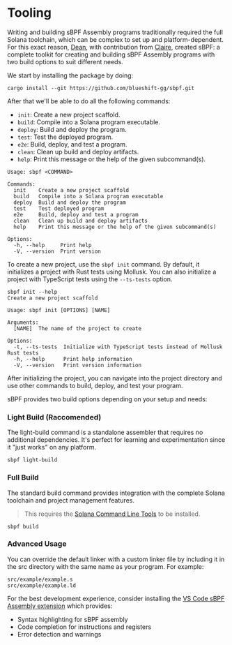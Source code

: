 
# Tooling

Writing and building sBPF Assembly programs traditionally required the full Solana toolchain, which can be complex to set up and platform-dependent. For this exact reason, [Dean](https://x.com/deanmlittle), with contribution from [Claire](https://x.com/clairefxyz), created sBPF: a complete toolkit for creating and building sBPF Assembly programs with two build options to suit different needs.

<ArticleSection name="Installation" id="installation" level="h2" />

We start by installing the package by doing:

```
cargo install --git https://github.com/blueshift-gg/sbpf.git
```

After that we'll be able to do all the following commands:
- `init`: Create a new project scaffold.
- `build`: Compile into a Solana program executable.
- `deploy`: Build and deploy the program.
- `test`: Test the deployed program.
- `e2e`: Build, deploy, and test a program.
- `clean`: Clean up build and deploy artifacts.
- `help`: Print this message or the help of the given subcommand(s).

```text
Usage: sbpf <COMMAND>

Commands:
  init    Create a new project scaffold
  build   Compile into a Solana program executable
  deploy  Build and deploy the program
  test    Test deployed program
  e2e     Build, deploy and test a program
  clean   Clean up build and deploy artifacts
  help    Print this message or the help of the given subcommand(s)

Options:
  -h, --help     Print help
  -V, --version  Print version
```

<ArticleSection name="Initialize a new project" id="initialize-a-new-project" level="h2" />

To create a new project, use the `sbpf init` command. By default, it initializes a project with Rust tests using Mollusk. You can also initialize a project with TypeScript tests using the `--ts-tests` option.

```text
sbpf init --help
Create a new project scaffold

Usage: sbpf init [OPTIONS] [NAME]

Arguments:
  [NAME]  The name of the project to create

Options:
  -t, --ts-tests  Initialize with TypeScript tests instead of Mollusk Rust tests
  -h, --help      Print help information
  -V, --version   Print version information
```

After initializing the project, you can navigate into the project directory and use other commands to build, deploy, and test your program.

<ArticleSection name="Building Programs" id="building-programs" level="h2" />

sBPF provides two build options depending on your setup and needs:

### Light Build (Raccomended)

The light-build command is a standalone assembler that requires no additional dependencies. It's perfect for learning and experimentation since it "just works" on any platform.

```
sbpf light-build
```

### Full Build

The standard build command provides integration with the complete Solana toolchain and project management features. 

> This requires the [Solana Command Line Tools](https://docs.anza.xyz/cli/install/) to be installed.

```
sbpf build
```

### Advanced Usage

You can override the default linker with a custom linker file by including it in the src directory with the same name as your program. For example:

```text
src/example/example.s
src/example/example.ld
```

<ArticleSection name="Development Environment" id="development-environment" level="h2" />

For the best development experience, consider installing the [VS Code sBPF Assembly extension](https://github.com/deanmlittle/vscode-sbpf-asm) which provides:
- Syntax highlighting for sBPF assembly
- Code completion for instructions and registers
- Error detection and warnings
